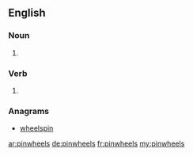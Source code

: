 ==English==

===Noun===
{{head|en|plural}}

# {{plural of|pinwheel|lang=en}}

===Verb===
{{head|en}}

# {{en-third-person singular of|pinwheel}}

===Anagrams===
* [[wheelspin#English|wheelspin]]

[[ar:pinwheels]]
[[de:pinwheels]]
[[fr:pinwheels]]
[[my:pinwheels]]